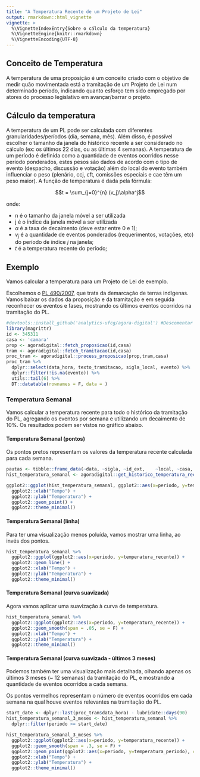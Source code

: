 ```yaml
---
title: "A Temperatura Recente de um Projeto de Lei"
output: rmarkdown::html_vignette
vignette: >
  %\VignetteIndexEntry{Sobre o cálculo da temperatura}
  %\VignetteEngine{knitr::rmarkdown}
  %\VignetteEncoding{UTF-8}
---
```


## Conceito de Temperatura

A temperatura de uma proposição é um conceito criado com o objetivo de medir quão movimentada está a tramitação de um Projeto de Lei num determinado período, indicando quanto esforço tem sido empregado por atores do processo legislativo em avançar/barrar o projeto.

## Cálculo da temperatura

A temperatura de um PL pode ser calculada com diferentes granularidades/períodos (dia, semana, mês). Além disso, é possível escolher o tamanho da janela do histórico recente a ser considerado no cálculo (ex: os últimos 22 dias, ou as últimas 4 semanas). A temperatura de um período é definida como a quantidade de eventos ocorridos nesse período ponderados, estes pesos são dados de acordo com o tipo de evento (despacho, discussão e votação) além do local do evento também influenciar o peso (plenário, ccj, cft, comissões especiais e cae têm um peso maior). A função de temperatura é dada pela fórmula:

$$t = \sum_{j=0}^{n} (v_j)\alpha^j$$

onde:  

  - n é o tamanho da janela móvel a ser utilizada
  - j é o índice da janela móvel a ser utilizada
  - $\alpha$ é a taxa de decaimento (deve estar entre 0 e 1);  
  - $v_j$ é a quantidade de eventos ponderados (requerimentos, votações, etc) do período de índice $j$ na janela;  
  - $t$ é a temperatura recente do período;  
  
## Exemplo

Vamos calcular a temperatura para um Projeto de Lei de exemplo.

Escolhemos o [PL 490/2007](http://camara.gov.br/proposicoesWeb/fichadetramitacao?idProposicao=345311), que trata da demarcação de terras indígenas.
Vamos baixar os dados da proposição e da tramitação e em seguida reconhecer os eventos e fases, mostrando os últimos eventos ocorridos na tramitação do PL.

```r
#devtools::install_github('analytics-ufcg/agora-digital') #Descomentar para instalar o pacote
library(magrittr)
id <- 345311
casa <- 'camara'
prop <- agoradigital::fetch_proposicao(id,casa)
tram <- agoradigital::fetch_tramitacao(id,casa)
proc_tram <- agoradigital::process_proposicao(prop,tram,casa)
proc_tram %>%
  dplyr::select(data_hora, texto_tramitacao, sigla_local, evento) %>%
  dplyr::filter(!is.na(evento)) %>%
  utils::tail(6) %>%
  DT::datatable(rownames = F, data = )

```

### Temperatura Semanal

Vamos calcular a temperatura recente para todo o histórico da tramitação do PL, agregando os eventos por semana e utilizando um decaimento de 10%. Os resultados podem ser vistos no gráfico abaixo.

#### Temperatura Semanal (pontos)

Os pontos pretos representam os valores da temperatura recente calculada para cada semana.

```r
pautas <- tibble::frame_data(~data,	~sigla,	~id_ext,	~local,	~casa,	~semana,	~ano)
hist_temperatura_semanal <- agoradigital::get_historico_temperatura_recente(proc_tram, granularidade = 's', decaimento = 0.1, pautas = pautas)

ggplot2::ggplot(hist_temperatura_semanal, ggplot2::aes(x=periodo, y=temperatura_recente)) +
  ggplot2::xlab("Tempo") + 
  ggplot2::ylab("Temperatura") +
  ggplot2::geom_point() +
  ggplot2::theme_minimal()
```

#### Temperatura Semanal (linha)

Para ter uma visualização menos poluída, vamos mostrar uma linha, ao invés dos pontos.

```r
hist_temperatura_semanal %>% 
  ggplot2::ggplot(ggplot2::aes(x=periodo, y=temperatura_recente)) +
  ggplot2::geom_line() +
  ggplot2::xlab("Tempo") + 
  ggplot2::ylab("Temperatura") +
  ggplot2::theme_minimal()
```

#### Temperatura Semanal (curva suavizada)

Agora vamos aplicar uma suavização à curva de temperatura.

```r
hist_temperatura_semanal %>% 
  ggplot2::ggplot(ggplot2::aes(x=periodo, y=temperatura_recente)) +
  ggplot2::geom_smooth(span = .05, se = F) +
  ggplot2::xlab("Tempo") + 
  ggplot2::ylab("Temperatura") +
  ggplot2::theme_minimal()
```

#### Temperatura Semanal (curva suavizada - últimos 3 meses)

Podemos também ter uma visualização mais detalhada, olhando apenas os últimos 3 meses (~ 12 semanas) da tramitação do PL, e mostrando a quantidade de eventos ocorridos a cada semana.

Os pontos vermelhos representam o número de eventos ocorridos em cada semana na qual houve eventos relevantes na tramitação do PL.

```r
start_date <- dplyr::last(proc_tram$data_hora) - lubridate::days(90)
hist_temperatura_semanal_3_meses <- hist_temperatura_semanal %>% 
  dplyr::filter(periodo >= start_date)

hist_temperatura_semanal_3_meses %>% 
  ggplot2::ggplot(ggplot2::aes(x=periodo, y=temperatura_recente)) +
  ggplot2::geom_smooth(span = .3, se = F) +
  ggplot2::geom_point(ggplot2::aes(x=periodo, y=temperatura_periodo), colour='red', alpha=0.5, subset(hist_temperatura_semanal_3_meses, temperatura_periodo > 0)) +
  ggplot2::xlab("Tempo") + 
  ggplot2::ylab("Temperatura") +
  ggplot2::theme_minimal()
```
